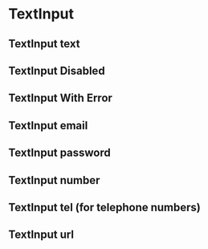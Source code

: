 
<Meta of={TextInputStories} />

# TextInput

<Description of={TextInput} />
<Controls />

## TextInput text

<Canvas of={TextInputStories.TextInputText} />

<RenderHtmlMarkup of={TextInputStories.TextInputText} />

## TextInput Disabled

<Canvas of={TextInputStories.TextInputDisabled} />

<RenderHtmlMarkup of={TextInputStories.TextInputDisabled} />

## TextInput With Error

<Canvas of={TextInputStories.TextInputWithError} />

<RenderHtmlMarkup of={TextInputStories.TextInputWithError} />

## TextInput email

<Canvas of={TextInputStories.TextInputEmail} />

<RenderHtmlMarkup of={TextInputStories.TextInputEmail} />

## TextInput password

<Canvas of={TextInputStories.TextInputPassword} />

<RenderHtmlMarkup of={TextInputStories.TextInputPassword} />

## TextInput number

<Canvas of={TextInputStories.TextInputNumber} />

<RenderHtmlMarkup of={TextInputStories.TextInputNumber} />

## TextInput tel (for telephone numbers)

<Canvas of={TextInputStories.TextInputTel} />

<RenderHtmlMarkup of={TextInputStories.TextInputTel} />

## TextInput url

<Canvas of={TextInputStories.TextInputUrl} />

<RenderHtmlMarkup of={TextInputStories.TextInputUrl} />
